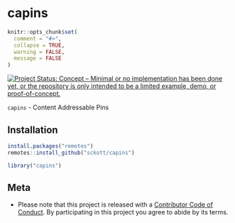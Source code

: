 capins
======

```r
knitr::opts_chunk$set(
  comment = "#>",
  collapse = TRUE,
  warning = FALSE,
  message = FALSE
)
```

[![Project Status: Concept – Minimal or no implementation has been done yet, or the repository is only intended to be a limited example, demo, or proof-of-concept.](https://www.repostatus.org/badges/latest/concept.svg)](https://www.repostatus.org/#concept)


`capins` - Content Addressable Pins

## Installation


```r
install.packages("remotes")
remotes::install_github("sckott/capins")
```

```r
library("capins")
```

## Meta

* Please note that this project is released with a [Contributor Code of Conduct][coc]. By participating in this project you agree to abide by its terms.

[coc]: https://github.com/sckott/capins/blob/master/CODE_OF_CONDUCT.md
